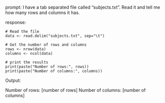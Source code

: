 prompt:
I have a tab separated file called "subjects.txt". Read it and tell me how many rows and columns it has. 

response:
```
# Read the file
data <- read.delim("subjects.txt", sep="\t")

# Get the number of rows and columns
rows <- nrow(data)
columns <- ncol(data)

# print the results
print(paste("Number of rows:", rows))
print(paste("Number of columns:", columns))
```
Output:

Number of rows: [number of rows]
Number of columns: [number of columns]
